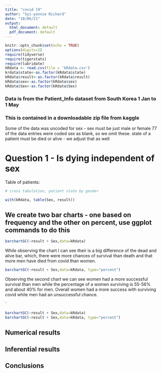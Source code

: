 ```yaml
---
title: "covid 19"
author: "Syi-yonnie Richard"
date: "10/06/21"
output:
  html_document: default
  pdf_document: default
---
```


```r
knitr::opts_chunk$set(echo = TRUE)
options(digits=2)
require(tidyverse)
require(tigerstats)
require(lubridate)
kRdata <- read.csv(file = 'kRdata.csv')
krdata$state<-as.factor(kRdata$state)
kRdata$result<-as.factor(kRdata$result)
kRdata$sex<-as.factor(kRdata$sex)
kRdata$Sex<-as.factor(kRdata$Sex)

```


### Data is from the Patient_Info dataset from South Korea 1 Jan to 1 May 
### This is contained in a downloadable zip file from kaggle

Some of the data was uncoded for sex - sex must be just male or female
77 of the data entries were coded sex  as blank, so we omit these.
state of a patient must be died or alive - we adjust that as well 

  
# Question 1 - Is dying independent of sex




Table of patients:
```r

# cross tabulation, patient state by gender

with(kRdata, table(Sex, result))

```

## We create two bar charts - one based on frequency and the other on percent, use ggplot commands to do this
```r
barchartGC(~result + Sex,data=kRdata)
```


While observing the chart I can see their is a big difference of the dead and alive bar, which, there were more chances of survival than death and that more men have died from covid than women.


```r
barchartGC(~result + Sex,data=kRdata, type="percent")

```

 Observing the second chart we can see women had a more successful survival than men while the percentage of a women surviving is 55-56% and about 40% for men. Overall women had a more success with surviving covid while men had an unsuccessful chance.


`
```r
barchartGC(~result + Sex,data=kRdata)
barchartGC(~result + Sex,data=kRdata, type="percent")

```
  





  
## Numerical results


## Inferential results 




## Conclusions

